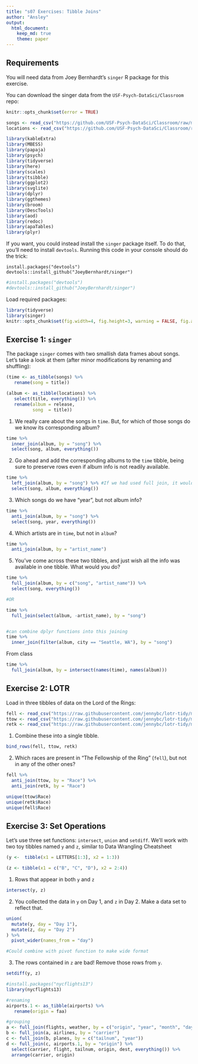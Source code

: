 ```yaml
---
title: "s07 Exercises: Tibble Joins"
author: "Ansley"
output: 
  html_document:
    keep_md: true
    theme: paper
---
```


## Requirements

You will need data from Joey Bernhardt's `singer` R package for this exercise. 

You can download the singer data from the `USF-Psych-DataSci/Classroom` repo:

<!-- The following chunk allows errors when knitting -->

```r
knitr::opts_chunk$set(error = TRUE)
```


```r
songs <- read_csv("https://github.com/USF-Psych-DataSci/Classroom/raw/master/data/singer/songs.csv")
locations <- read_csv("https://github.com/USF-Psych-DataSci/Classroom/raw/master/data/singer/loc.csv")

```

```r

library(kableExtra)
library(MBESS)
library(papaja)
library(psych)
library(tidyverse)
library(here)
library(scales)
library(tsibble)
library(ggplot2)
library(svglite)
library(dplyr)
library(ggthemes)
library(broom)
library(DescTools)
library(aod)
library(redoc)
library(apaTables)
library(plyr)
```


If you want, you could instead install the `singer` package itself. To do that,
you'll need to install `devtools`. Running this code in your console should do 
the trick:

```
install.packages("devtools")
devtools::install_github("JoeyBernhardt/singer")
```

```r
#install.packages("devtools")
#devtools::install_github("JoeyBernhardt/singer")
```


Load required packages:

```r
library(tidyverse)
library(singer)
knitr::opts_chunk$set(fig.width=4, fig.height=3, warning = FALSE, fig.align = "center")
```

## Exercise 1: `singer`

The package `singer` comes with two smallish data frames about songs. 
Let's take a look at them (after minor modifications by renaming and shuffling):

```r
(time <- as_tibble(songs) %>% 
   rename(song = title))
```

```r
(album <- as_tibble(locations) %>% 
   select(title, everything()) %>% 
   rename(album = release,
          song  = title))
```


1. We really care about the songs in `time`. But, for which of those songs do we 
   know its corresponding album?

```r
time %>% 
  inner_join(album, by = "song") %>% 
  select(song, album, everything())
```

2. Go ahead and add the corresponding albums to the `time` tibble, being sure to 
   preserve rows even if album info is not readily available.

```r
time %>% 
  left_join(album, by = "song") %>% #If we had used full join, it would have also preserved songs that have album but not year (the different variables in x (time))
  select(song, album, everything()) 
```

3. Which songs do we have "year", but not album info?

```r
time %>% 
  anti_join(album, by = "song") %>% 
  select(song, year, everything())
```

4. Which artists are in `time`, but not in `album`?

```r
time %>% 
  anti_join(album, by = "artist_name")

```


5. You've come across these two tibbles, and just wish all the info was 
   available in one tibble. What would you do?

```r
time %>% 
  full_join(album, by = c("song", "artist_name")) %>% 
  select(song, everything())

#OR

time %>% 
  full_join(select(album, -artist_name), by = "song") 


#can combine dplyr functions into this joining
time %>% 
  inner_join(filter(album, city == "Seattle, WA"), by = "song")

```

From class
```r
time %>% 
  full_join(album, by = intersect(names(time), names(album)))
```



## Exercise 2: LOTR

Load in three tibbles of data on the Lord of the Rings:

```r
fell <- read_csv("https://raw.githubusercontent.com/jennybc/lotr-tidy/master/data/The_Fellowship_Of_The_Ring.csv")
ttow <- read_csv("https://raw.githubusercontent.com/jennybc/lotr-tidy/master/data/The_Two_Towers.csv")
retk <- read_csv("https://raw.githubusercontent.com/jennybc/lotr-tidy/master/data/The_Return_Of_The_King.csv")
```

1. Combine these into a single tibble.

```r

bind_rows(fell, ttow, retk)

```

2. Which races are present in "The Fellowship of the Ring" (`fell`), but not in 
   any of the other ones?

```r
fell %>% 
  anti_join(ttow, by = "Race") %>% 
  anti_join(retk, by = "Race")

unique(ttow$Race)
unique(retk$Race)
unique(fell$Race)
```


## Exercise 3: Set Operations

Let's use three set functions: `intersect`, `union` and `setdiff`. We'll work 
with two toy tibbles named `y` and `z`, similar to Data Wrangling Cheatsheet

```r
(y <-  tibble(x1 = LETTERS[1:3], x2 = 1:3))
```

```r
(z <- tibble(x1 = c("B", "C", "D"), x2 = 2:4))
```

1. Rows that appear in both `y` and `z`

```r
intersect(y, z)

```

2. You collected the data in `y` on Day 1, and `z` in Day 2. 
   Make a data set to reflect that.

```r
union(
  mutate(y, day = "Day 1"),
  mutate(z, day = "Day 2")
) %>% 
  pivot_wider(names_from = "day")

#Could combine with pivot function to make wide format
```

3. The rows contained in `z` are bad! Remove those rows from `y`.

```r
setdiff(y, z)
```


```r
#install.packages("nycflights13")
library(nycflights13)

#renaming
airports.1 <- as_tibble(airports) %>% 
   rename(origin = faa)

#grouping
a <- full_join(flights, weather, by = c("origin", "year", "month", "day", "hour"))
b <- full_join(a, airlines, by = "carrier")
c <- full_join(b, planes, by = c("tailnum", "year"))
d <- full_join(c, airports.1, by = "origin") %>% 
  select(carrier, flight, tailnum, origin, dest, everything()) %>% 
  arrange(carrier, origin)

```

